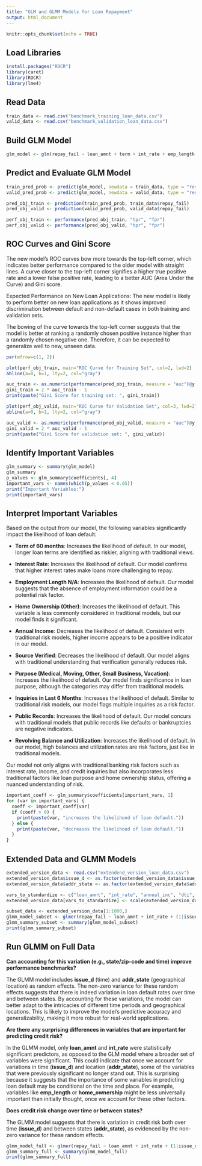 ---
title: "GLM and GLMM Models for Loan Repayment"
output: html_document
---

```{r setup, include=FALSE}
knitr::opts_chunk$set(echo = TRUE)
```

## Load Libraries
```{r}
install.packages("ROCR")
library(caret)
library(ROCR)
library(lme4)
```

## Read Data
```{r}
train_data <- read.csv("benchmark_training_loan_data.csv")
valid_data <- read.csv("benchmark_validation_loan_data.csv")
```

## Build GLM Model
```{r}
glm_model <- glm(repay_fail ~ loan_amnt + term + int_rate + emp_length + home_ownership + annual_inc + verification_status + purpose + dti + delinq_2yrs + inq_last_6mths + open_acc + pub_rec + revol_bal + revol_util + total_acc + credit_age_yrs, data = train_data, family = binomial)
```

## Predict and Evaluate GLM Model
```{r}
train_pred_prob <- predict(glm_model, newdata = train_data, type = "response")
valid_pred_prob <- predict(glm_model, newdata = valid_data, type = "response")

pred_obj_train <- prediction(train_pred_prob, train_data$repay_fail)
pred_obj_valid <- prediction(valid_pred_prob, valid_data$repay_fail)

perf_obj_train <- performance(pred_obj_train, "tpr", "fpr")
perf_obj_valid <- performance(pred_obj_valid, "tpr", "fpr")
```

## ROC Curves and Gini Score

The new model's ROC curves bow more towards the top-left corner, which indicates better performance compared to the older model with straight lines. A curve closer to the top-left corner signifies a higher true positive rate and a lower false positive rate, leading to a better AUC (Area Under the Curve) and Gini score.

Expected Performance on New Loan Applications:
The new model is likely to perform better on new loan applications as it shows improved discrimination between default and non-default cases in both training and validation sets.

The bowing of the curve towards the top-left corner suggests that the model is better at ranking a randomly chosen positive instance higher than a randomly chosen negative one. Therefore, it can be expected to generalize well to new, unseen data.


```{r}
par(mfrow=c(1, 2))

plot(perf_obj_train, main="ROC Curve for Training Set", col=2, lwd=2)
abline(a=0, b=1, lty=2, col="gray")

auc_train <- as.numeric(performance(pred_obj_train, measure = "auc")@y.values)
gini_train = 2 * auc_train - 1
print(paste("Gini Score for training set: ", gini_train))

plot(perf_obj_valid, main="ROC Curve for Validation Set", col=3, lwd=2)
abline(a=0, b=1, lty=2, col="gray")

auc_valid <- as.numeric(performance(pred_obj_valid, measure = "auc")@y.values)
gini_valid = 2 * auc_valid - 1
print(paste("Gini Score for validation set: ", gini_valid))
```

## Identify Important Variables
```{r}
glm_summary <- summary(glm_model)
glm_summary
p_values <- glm_summary$coefficients[, 4]
important_vars <- names(which(p_values < 0.05))
print("Important Variables:")
print(important_vars)
```

## Interpret Important Variables


Based on the output from our model, the following variables significantly impact the likelihood of loan default:

- **Term of 60 months**: Increases the likelihood of default. In our model, longer loan terms are identified as riskier, aligning with traditional views.
  
- **Interest Rate**: Increases the likelihood of default. Our model confirms that higher interest rates make loans more challenging to repay.
  
- **Employment Length N/A**: Increases the likelihood of default. Our model suggests that the absence of employment information could be a potential risk factor.
  
- **Home Ownership (Other)**: Increases the likelihood of default. This variable is less commonly considered in traditional models, but our model finds it significant.
  
- **Annual Income**: Decreases the likelihood of default. Consistent with traditional risk models, higher income appears to be a positive indicator in our model.
  
- **Source Verified**: Decreases the likelihood of default. Our model aligns with traditional understanding that verification generally reduces risk.
  
- **Purpose (Medical, Moving, Other, Small Business, Vacation)**: Increases the likelihood of default. Our model finds significance in loan purpose, although the categories may differ from traditional models.
  
- **Inquiries in Last 6 Months**: Increases the likelihood of default. Similar to traditional risk models, our model flags multiple inquiries as a risk factor.
  
- **Public Records**: Increases the likelihood of default. Our model concurs with traditional models that public records like defaults or bankruptcies are negative indicators.
  
- **Revolving Balance and Utilization**: Increases the likelihood of default. In our model, high balances and utilization rates are risk factors, just like in traditional models.

Our model not only aligns with traditional banking risk factors such as interest rate, income, and credit inquiries but also incorporates less traditional factors like loan purpose and home ownership status, offering a nuanced understanding of risk.

```{r}
important_coeff <- glm_summary$coefficients[important_vars, 1]
for (var in important_vars) {
  coeff <- important_coeff[var]
  if (coeff > 0) {
    print(paste(var, "increases the likelihood of loan default."))
  } else {
    print(paste(var, "decreases the likelihood of loan default."))
  }
}
```

## Extended Data and GLMM Models
```{r}
extended_version_data <- read.csv("extendend_version_loan_data.csv")
extended_version_data$issue_d <- as.factor(extended_version_data$issue_d)
extended_version_data$addr_state <- as.factor(extended_version_data$addr_state)

vars_to_standardize <- c("loan_amnt", "int_rate", "annual_inc", "dti", "delinq_2yrs", "inq_last_6mths", "open_acc", "pub_rec", "revol_bal", "revol_util", "total_acc", "credit_age_yrs")
extended_version_data[vars_to_standardize] <- scale(extended_version_data[vars_to_standardize])

subset_data <- extended_version_data[1:1000,]
glmm_model_subset <- glmer(repay_fail ~ loan_amnt + int_rate + (1|issue_d) + (1|addr_state), data = subset_data, family = binomial)
glmm_summary_subset <- summary(glmm_model_subset)
print(glmm_summary_subset)
```

## Run GLMM on Full Data

**Can accounting for this variation (e.g., state/zip-code and time) improve performance benchmarks?**

The GLMM model includes **issue_d** (time) and **addr_state** (geographical location) as random effects. The non-zero variance for these random effects suggests that there is indeed variation in loan default rates over time and between states. By accounting for these variations, the model can better adapt to the intricacies of different time periods and geographical locations. This is likely to improve the model's predictive accuracy and generalizability, making it more robust for real-world applications.


**Are there any surprising differences in variables that are important for predicting credit risk?**

In the GLMM model, only **loan_amnt** and **int_rate** were statistically significant predictors, as opposed to the GLM model where a broader set of variables were significant. This could indicate that once we account for variations in time (**issue_d**) and location (**addr_state**), some of the variables that were previously significant no longer stand out. This is surprising because it suggests that the importance of some variables in predicting loan default may be conditional on the time and place. For example, variables like **emp_length** or **home_ownership** might be less universally important than initially thought, once we account for these other factors.


**Does credit risk change over time or between states?**

The GLMM model suggests that there is variation in credit risk both over time (**issue_d**) and between states (**addr_state**), as evidenced by the non-zero variance for these random effects.


```{r}
glmm_model_full <- glmer(repay_fail ~ loan_amnt + int_rate + (1|issue_d) + (1|addr_state), data = extended_version_data, family = binomial)
glmm_summary_full <- summary(glmm_model_full)
print(glmm_summary_full)
```
